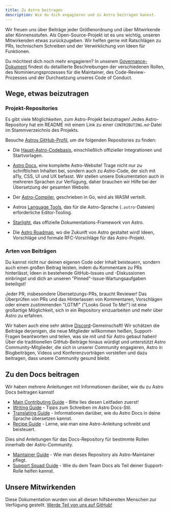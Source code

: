 ```yaml
---
title: Zu Astro beitragen
description: Wie du dich engagieren und zu Astro beitragen kannst. 
---
```


Wir freuen uns über Beiträge jeder Größenordnung und über Mitwirkende aller Könnensstufen. Als Open-Source-Projekt ist es uns wichtig, unseren Mitwirkenden etwas zurückzugeben. Wir helfen gerne mit Ratschlägen zu PRs, technischem Schreiben und der Verwirklichung von Ideen für Funktionen.

Du möchtest dich noch mehr engagieren? In unserem [Governance-Dokument](https://github.com/withastro/.github/blob/main/GOVERNANCE.md) findest du detaillierte Beschreibungen der verschiedenen Rollen, des Nominierungsprozesses für die Maintainer, des Code-Review-Prozesses und der Durchsetzung unseres Code of Conduct.

## Wege, etwas beizutragen

### Projekt-Repositories

Es gibt viele Möglichkeiten, zum Astro-Projekt beizutragen! Jedes Astro-Repository hat ein README mit einem Link zu einer `CONTRIBUTING.md`-Datei im Stammverzeichnis des Projekts.

Besuche [Astros GitHub-Profil](https://github.com/withastro), um die folgenden Repositories zu finden:

- Die [Haupt-Astro-Codebasis](https://github.com/withastro/astro), einschließlich offizieller Integrationen und Startvorlagen.

- [Astro Docs](https://github.com/withastro/docs), eine komplette Astro-Website! Trage nicht nur zu schriftlichen Inhalten bei, sondern auch zu Astro-Code, der sich mit a11y, CSS, UI und UX befasst. Wir stellen unsere Dokumentation auch in mehreren Sprachen zur Verfügung, daher brauchen wir Hilfe bei der Übersetzung der gesamten Website.

- Der [Astro-Compiler](https://github.com/withastro/compiler), geschrieben in Go, wird als WASM verteilt.

- Astros [Language Tools](https://github.com/withastro/language-tools), das für die Astro-Sprache  (`.astro`-Dateien) erforderliche Editor-Tooling.

- [Starlight](https://github.com/withastro/starlight), das offizielle Dokumentations-Framework von Astro.

- Die [Astro Roadmap](https://github.com/withastro/roadmap), wo die Zukunft von Astro gestaltet wird! Ideen, Vorschläge und formale RFC-Vorschläge für das Astro-Projekt.

### Arten von Beiträgen

Du kannst nicht nur deinen eigenen Code oder Inhalt beisteuern, sondern auch einen großen Beitrag leisten, indem du Kommentare zu PRs hinterlässt, Ideen in bestehende GitHub-Issues und -Diskussionen einbringst und dich an unseren "Pinned"-Issue-Wartungsaufgaben beteiligst!

Jeder PR, insbesondere Übersetzungs-PRs, braucht Reviewer! Das Überprüfen von PRs und das Hinterlassen von Kommentaren, Vorschlägen oder einem zustimmenden "LGTM!" ("Looks Good To Me!") ist eine großartige Möglichkeit, sich in ein Repository einzuarbeiten und mehr über Astro zu erfahren.

Wir haben auch eine sehr aktive [Discord](https://astro.build/chat)-Gemeinschaft! Wir schätzen die Beiträge derjenigen, die neue Mitglieder willkommen heißen, Support-Fragen beantworten und teilen, was sie mit und für Astro gebaut haben! Über die traditionellen GitHub-Beiträge hinaus würdigt und unterstützt Astro Community-Mitglieder, die sich in unserer Community engagieren, Astro in Blogbeiträgen, Videos und Konferenzvorträgen vorstellen und dazu beitragen, dass unsere Community gesund bleibt.

## Zu den Docs beitragen

Wir haben mehrere Anleitungen mit Informationen darüber, wie du zu Astro Docs beitragen kannst!

- [Main Contributing Guide](https://github.com/withastro/docs/blob/main/CONTRIBUTING.md) - Bitte lies diesen Leitfaden zuerst!
- [Writing Guide](https://contribute.docs.astro.build/guides/writing-style/) - Tipps zum Schreiben im Astro Docs-Stil.
- [Translating Guide](https://contribute.docs.astro.build/guides/i18n/) - Informationen darüber, wie du Astro Docs in deine Sprache übersetzen kannst.
- [Recipe Guide](https://contribute.docs.astro.build/guides/recipe-writing/) - Lerne, wie man eine Astro-Anleitung schreibt und beisteuert.

Dies sind Anleitungen für das Docs-Repository für bestimmte Rollen innerhalb der Astro-Community.
- [Maintainer Guide](https://contribute.docs.astro.build/roles/maintainers/) - Wie man dieses Repository als Astro-Maintainer pflegt.
- [Support Squad Guide](https://contribute.docs.astro.build/roles/support-squad/) - Wie du dem Team Docs als Teil deiner Support-Rolle helfen kannst.

## Unsere Mitwirkenden

Diese Dokumentation wurden von all diesen hilfsbereiten Menschen zur Verfügung gestellt. [Werde Teil von uns auf GitHub!](https://github.com/withastro/docs)

<ContributorList githubRepo="withastro/docs" />
